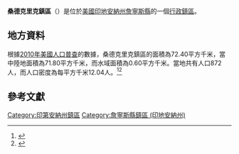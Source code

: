 {{noteTA
|G1=USState
|G2=地名
|G3=Unit
}}
{{Infobox settlement
|official_name            = 桑德克里克鎮區
|native_name = Sand Creek Township
|settlement_type          = [[行政鎮區|行政鎮區]]
|image_skyline            = 
|imagesize                = 
|image_map                = Map highlighting Sand Creek Township, Jennings County, Indiana.svg
|mapsize                  = 250px
|pushpin_map  =USA Indiana
|pushpin_label = 桑德克里克鎮區
|pushpin_label_position   = top
|pushpin_map_caption      = 桑德克里克鎮區在印地安納州的位置
|subdivision_type         = [[世界政區索引|國家]]
|subdivision_type1        = [[美国州份|州份]]
|subdivision_type2        = [[印地安納州行政区划|縣]]
|subdivision_name         = [[美国|美国]]
|subdivision_name1        = [[印地安納州|印地安納州]]
|subdivision_name2        = [[詹寧斯縣_(印地安納州)|詹寧斯縣]]
|elevation_ft             = 725
|elevation_m              = 221
|timezone                 = [[北美东部時區|北美东部時區]]
|area_total_km2           = 72.40
|area_land_km2            = 71.80
|area_water_km2           = 0.60
|area_total_sq_mi         = 
|area_land_sq_mi          = 
|area_water_sq_mi         = 
|population_as_of         = [[2010年美國人口普查|2010]]
|population_footnotes     = 
|population_total         = 872
|population_density_km2   = auto
|population_density_sq_mi = auto
|utc_offset               = -5
|coordinates              = {{coord|39|05|16|N|85|36|25|W|type:city_region:US-AL_source:GNS-enwiki|display=inline,title}}
| coor_pinpoint           = 
| coordinates_footnotes   = 
|timezone_DST             = EDT
|utc_offset_DST           = -4
|postal_code_type         = [[美國郵區編號|郵區編號]]
|postal_code              = 
|area_code                = {{link-en|电话区号812|Area code 812|812}}
|blank_name = [[地名信息系统|GNIS ID]]
|blank_info = 453833
}}
'''桑德克里克鎮區'''（{{lang-en|Sand Creek Township}}）是位於[[美國|美國]][[印地安納州|印地安納州]][[詹寧斯縣_(印地安納州)|詹寧斯縣]]的一個[[行政鎮區|行政鎮區]]。

== 地方資料 ==
根據[[2010年美國人口普查|2010年美國人口普查]]的數據，桑德克里克鎮區的面積為72.40平方千米，當中陸地面積為71.80平方千米，而水域面積為0.60平方千米。當地共有人口872人，而人口密度為每平方千米12.04人。<ref name="GR8">{{cite web|url=http://factfinder2.census.gov|publisher=[[美国人口调查局|美国人口调查局]]|accessdate=2011-05-14|title=American FactFinder|archive-date=2013-09-11|archive-url=https://web.archive.org/web/20130911234518/http://factfinder2.census.gov/|dead-url=no}}</ref><ref>{{cite web|url=https://www.citypopulation.de/en/usa/illinois/admin/|title=USA: Illinois (Counties and Townships) - City Population|accessdate=2020-07-29|archive-date=2020-04-22|archive-url=https://web.archive.org/web/20200422090607/https://www.citypopulation.de/en/usa/illinois/admin/|dead-url=no}}</ref>

== 參考文獻 ==
{{reflist}}

{{詹寧斯縣 (印地安納州)}}

{{DEFAULTSORT:Sand Creek Township}}
[[Category:印第安納州鎮區|Category:印第安納州鎮區]]
[[Category:詹寧斯縣鎮區_(印地安納州)|Category:詹寧斯縣鎮區 (印地安納州)]]

{{Indiana-geo-stub}}